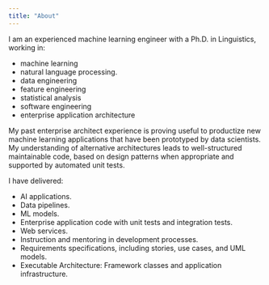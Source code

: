 ```yaml
---
title: "About"
---
```


I am an experienced machine learning engineer with a Ph.D. in Linguistics, working in:

- machine learning
- natural language processing.
- data engineering
- feature engineering
- statistical analysis
- software engineering
- enterprise application architecture

My past enterprise architect experience is proving useful to productize new machine
learning applications that have been prototyped by data scientists.
My understanding of alternative architectures leads to well-structured maintainable code,
based on design patterns when appropriate and supported by automated unit tests.

I have delivered:

- AI applications.
- Data pipelines.
- ML models.
- Enterprise application code with unit tests and integration tests.
- Web services.
- Instruction and mentoring in development processes.
- Requirements specifications, including stories, use cases, and UML models.
- Executable Architecture: Framework classes and application infrastructure.
